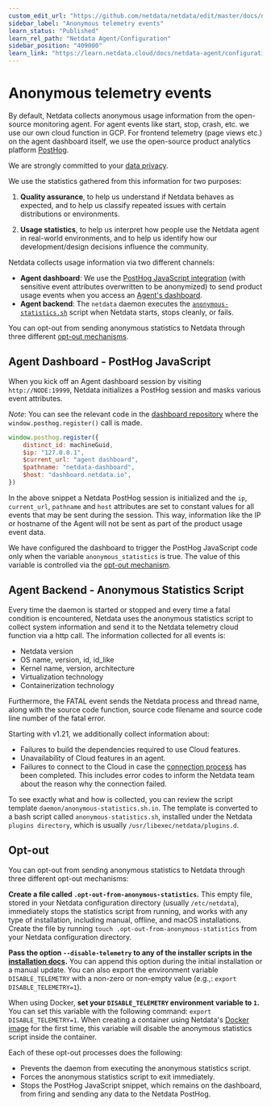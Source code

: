 ```yaml
---
custom_edit_url: "https://github.com/netdata/netdata/edit/master/docs/netdata-agent/configuration/anonymous-telemetry-events.md"
sidebar_label: "Anonymous telemetry events"
learn_status: "Published"
learn_rel_path: "Netdata Agent/Configuration"
sidebar_position: "409000"
learn_link: "https://learn.netdata.cloud/docs/netdata-agent/configuration/anonymous-telemetry-events"
---
```


# Anonymous telemetry events

By default, Netdata collects anonymous usage information from the open-source monitoring agent. For agent events like start, stop, crash, etc. we use our own cloud function in GCP. For frontend telemetry (page views etc.) on the agent dashboard itself, we use the open-source
product analytics platform [PostHog](https://github.com/PostHog/posthog).

We are strongly committed to your [data privacy](https://netdata.cloud/privacy/).

We use the statistics gathered from this information for two purposes:

1. **Quality assurance**, to help us understand if Netdata behaves as expected, and to help us classify repeated
   issues with certain distributions or environments.

2. **Usage statistics**, to help us interpret how people use the Netdata agent in real-world environments, and to help
   us identify how our development/design decisions influence the community.

Netdata collects usage information via two different channels:

- **Agent dashboard**: We use the [PostHog JavaScript integration](https://posthog.com/docs/integrations/js-integration) (with sensitive event attributes overwritten to be anonymized) to send product usage events when you access an [Agent's dashboard](/docs/dashboards-and-charts).
- **Agent backend**: The `netdata` daemon executes the [`anonymous-statistics.sh`](https://github.com/netdata/netdata/blob/6469cf92724644f5facf343e4bdd76ac0551a418/daemon/anonymous-statistics.sh.in) script when Netdata starts, stops cleanly, or fails.

You can opt-out from sending anonymous statistics to Netdata through three different [opt-out mechanisms](#opt-out).

## Agent Dashboard - PostHog JavaScript

When you kick off an Agent dashboard session by visiting `http://NODE:19999`, Netdata initializes a PostHog session and masks various event attributes.

_Note_: You can see the relevant code in the [dashboard repository](https://github.com/netdata/dashboard/blob/master/src/domains/global/sagas.ts#L107) where the `window.posthog.register()` call is made.

```JavaScript
window.posthog.register({
    distinct_id: machineGuid,
    $ip: "127.0.0.1",
    $current_url: "agent dashboard",
    $pathname: "netdata-dashboard",
    $host: "dashboard.netdata.io",
})
```

In the above snippet a Netdata PostHog session is initialized and the `ip`, `current_url`, `pathname` and `host` attributes are set to constant values for all events that may be sent during the session. This way, information like the IP or hostname of the Agent will not be sent as part of the product usage event data.

We have configured the dashboard to trigger the PostHog JavaScript code only when the variable `anonymous_statistics` is true. The value of this
variable is controlled via the [opt-out mechanism](#opt-out).

## Agent Backend - Anonymous Statistics Script

Every time the daemon is started or stopped and every time a fatal condition is encountered, Netdata uses the anonymous
statistics script to collect system information and send it to the Netdata telemetry cloud function via a http call. The information collected for all
events is:

- Netdata version
- OS name, version, id, id_like
- Kernel name, version, architecture
- Virtualization technology
- Containerization technology

Furthermore, the FATAL event sends the Netdata process and thread name, along with the source code function, source code
filename and source code line number of the fatal error.

Starting with v1.21, we additionally collect information about:

- Failures to build the dependencies required to use Cloud features.
- Unavailability of Cloud features in an agent.
- Failures to connect to the Cloud in case the [connection process](/docs/netdata-cloud/connect-agent-to-cloud) has been completed. This includes error codes
  to inform the Netdata team about the reason why the connection failed.

To see exactly what and how is collected, you can review the script template `daemon/anonymous-statistics.sh.in`. The
template is converted to a bash script called `anonymous-statistics.sh`, installed under the Netdata `plugins
directory`, which is usually `/usr/libexec/netdata/plugins.d`.

## Opt-out

You can opt-out from sending anonymous statistics to Netdata through three different opt-out mechanisms:

**Create a file called `.opt-out-from-anonymous-statistics`.** This empty file, stored in your Netdata configuration
directory (usually `/etc/netdata`), immediately stops the statistics script from running, and works with any type of
installation, including manual, offline, and macOS installations. Create the file by running `touch
.opt-out-from-anonymous-statistics` from your Netdata configuration directory.

**Pass the option `--disable-telemetry` to any of the installer scripts in the [installation
docs](/docs/netdata-agent/installation).** You can append this option during the initial installation or a manual
update. You can also export the environment variable `DISABLE_TELEMETRY` with a non-zero or non-empty value
(e.g.,: `export DISABLE_TELEMETRY=1`).

When using Docker, **set your `DISABLE_TELEMETRY` environment variable to `1`.** You can set this variable with the following
command: `export DISABLE_TELEMETRY=1`. When creating a container using Netdata's [Docker
image](/docs/netdata-agent/installation/docker#create-a-new-netdata-agent-container) for the first time, this variable will disable
the anonymous statistics script inside the container.

Each of these opt-out processes does the following:

- Prevents the daemon from executing the anonymous statistics script.
- Forces the anonymous statistics script to exit immediately.
- Stops the PostHog JavaScript snippet, which remains on the dashboard, from firing and sending any data to the Netdata PostHog.
